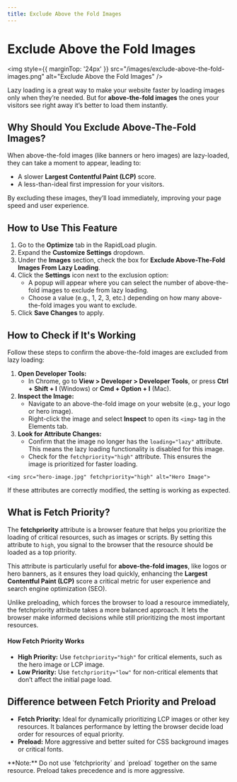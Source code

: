 ```yaml
---
title: Exclude Above the Fold Images
--- 
```



# Exclude Above the Fold Images 

<img style={{ marginTop: '24px' }} 
src="/images/exclude-above-the-fold-images.png" alt="Exclude Above the Fold Images" />

Lazy loading is a great way to make your website faster by loading images only when they’re needed. 
But for **above-the-fold images** the ones your visitors see right away it’s better to load them instantly.

## Why Should You Exclude Above-The-Fold Images?

When above-the-fold images (like banners or hero images) are lazy-loaded, they can take a moment to appear, leading to:

*  A slower **Largest Contentful Paint (LCP)** score.
*  A less-than-ideal first impression for your visitors.

By excluding these images, they’ll load immediately, improving your page speed and user experience.

## How to Use This Feature

1. Go to the **Optimize** tab in the RapidLoad plugin.
2. Expand the **Customize Settings** dropdown.
3. Under the **Images** section, check the box for **Exclude Above-The-Fold Images From Lazy Loading**.
4. Click the **Settings** icon next to the exclusion option:
    *   A popup will appear where you can select the number of above-the-fold images to exclude from lazy loading.
    *   Choose a value (e.g., 1, 2, 3, etc.) depending on how many above-the-fold images you want to exclude.
5. Click **Save Changes** to apply.

## How to Check if It's Working

Follow these steps to confirm the above-the-fold images are excluded from lazy loading:

1. **Open Developer Tools:**
    *   In Chrome, go to **View > Developer > Developer Tools**, or press **Ctrl + Shift + I** (Windows) or **Cmd + Option + I** (Mac).
2. **Inspect the Image:**
    *   Navigate to an above-the-fold image on your website (e.g., your logo or hero image).
    *   Right-click the image and select **Inspect** to open its `<img>` tag in the Elements tab.
3. **Look for Attribute Changes:**
    *   Confirm that the image no longer has the `loading="lazy"` attribute. This means the lazy loading functionality is disabled for this image.
    *   Check for the `fetchpriority="high"` attribute. This ensures the image is prioritized for faster loading.

```plain
<img src="hero-image.jpg" fetchpriority="high" alt="Hero Image">
```

If these attributes are correctly modified, the setting is working as expected.

## What is Fetch Priority?

The **fetchpriority** attribute is a browser feature that helps you prioritize the loading of critical resources, such as images or scripts. By setting this attribute to `high`, you signal to the browser that the resource should be loaded as a top priority.

This attribute is particularly useful for **above-the-fold images**, like logos or hero banners, as it ensures they load quickly, enhancing the **Largest Contentful Paint (LCP)** score a critical metric for user experience and search engine optimization (SEO).

Unlike preloading, which forces the browser to load a resource immediately, the fetchpriority attribute takes a more balanced approach. It lets the browser make informed decisions while still prioritizing the most important resources.

#### How Fetch Priority Works

*   **High Priority:** Use `fetchpriority="high"` for critical elements, such as the hero image or LCP image.
*   **Low Priority:** Use `fetchpriority="low"` for non-critical elements that don’t affect the initial page load.

## Difference between Fetch Priority and Preload

*   **Fetch Priority:** Ideal for dynamically prioritizing LCP images or other key resources. It balances performance by letting the browser decide load order for resources of equal priority.
*   **Preload:** More aggressive and better suited for CSS background images or critical fonts.

<Callout type="error" emoji="️📌">
**Note:** Do not use `fetchpriority` and `preload` together on the same resource. Preload takes precedence and is more aggressive.
</Callout>